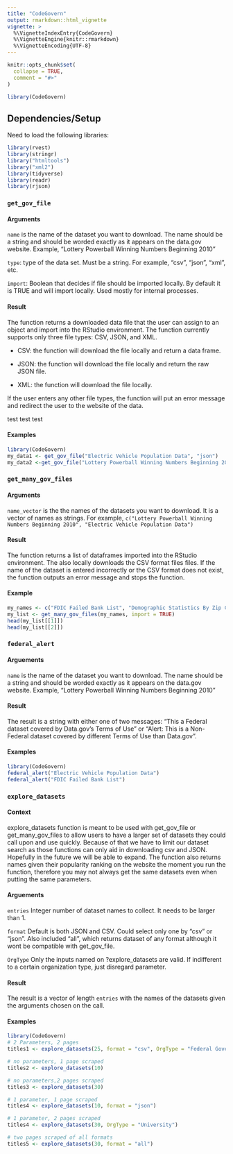```yaml
---
title: "CodeGovern"
output: rmarkdown::html_vignette
vignette: >
  %\VignetteIndexEntry{CodeGovern}
  %\VignetteEngine{knitr::rmarkdown}
  %\VignetteEncoding{UTF-8}
---
```


```r
knitr::opts_chunk$set(
  collapse = TRUE,
  comment = "#>"
)
```

```r
library(CodeGovern)
```


## Dependencies/Setup
Need to load the following libraries:

```r
library(rvest)
library(stringr)
library("htmltools")
library("xml2")
library(tidyverse)
library(readr)
library(rjson)
```


### `get_gov_file`

#### Arguments

`name` is the name of the dataset you want to download. The name should be a string and should be worded exactly as it appears on the data.gov website. Example, "Lottery Powerball Winning Numbers Beginning 2010"

`type`: type of the data set. Must be a string. For example, "csv", "json", "xml", etc. 

`import`: Boolean that decides if file should be imported locally. By default it is TRUE and will import locally. Used mostly for internal processes. 


#### Result
The function returns a downloaded data file that the user can assign to an object and import into the RStudio environment. The function currently supports only three file types: CSV, JSON, and XML.

- CSV: the function will download the file locally and return a data frame.

- JSON: the function will download the file locally and return the raw JSON file.

- XML: the function will download the file locally.

If the user enters any other file types, the function will put an error message and redirect the user to the website of the data.

test test test

#### Examples

```r
library(CodeGovern)
my_data1 <- get_gov_file("Electric Vehicle Population Data", "json")
my_data2 <-get_gov_file("Lottery Powerball Winning Numbers Beginning 2010", "csv")
```

### `get_many_gov_files`

#### Arguments
`name_vector` is the the names of the datasets you want to download. It is a vector of names as strings. For example, `c("Lottery Powerball Winning Numbers Beginning 2010", "Electric Vehicle Population Data")`

#### Result

The function returns a list of dataframes imported into the RStudio environment. The also locally downloads the CSV format files files. If the name of the dataset is entered incorrectly or the CSV format does not exist, the function outputs an error message and stops the function.

#### Example

```r
my_names <- c("FDIC Failed Bank List", "Demographic Statistics By Zip Code")
my_list <- get_many_gov_files(my_names, import = TRUE)
head(my_list[[1]])
head(my_list[[2]])
```


### `federal_alert`

#### Arguements 
`name` is the name of the dataset you want to download. The name should be a string and should be worded exactly as it appears on the data.gov website. Example, "Lottery Powerball Winning Numbers Beginning 2010"

#### Result

The result is a string with either one of two messages: "This a Federal dataset covered by Data.gov's Terms of Use" or "Alert: This is a Non-Federal dataset covered by different Terms of Use than Data.gov". 

#### Examples
```r
library(CodeGovern)
federal_alert("Electric Vehicle Population Data")
federal_alert("FDIC Failed Bank List")
```

### `explore_datasets`

#### Context
explore_datasets function is meant to be used with get_gov_file or get_many_gov_files to allow users to have a larger set of datasets they could call upon and use quickly. Because of that we have to limit our dataset search as those functions can only aid in downloading csv and JSON. Hopefully in the future we will be able to expand. The function also returns names given their popularity ranking on the website the moment you run the function, therefore you may not always get the same datasets even when putting the same parameters. 

#### Arguements 
`entries` Integer number of dataset names to collect. It needs to be larger than 1.

`format` Default is both JSON and CSV. Could select only one by "csv" or "json". Also included "all", which returns dataset of any format although it wont be compatible with get_gov_file. 

`OrgType` Only the inputs named on ?explore_datasets are valid. If indifferent to a certain organization type, just disregard parameter. 

#### Result

The result is a vector of length `entries` with the names of the datasets given the arguments chosen on the call.

#### Examples
```r
library(CodeGovern)
# 2 Parameters, 2 pages
titles1 <- explore_datasets(25, format = "csv", OrgType = "Federal Government")

# no parameters, 1 page scraped
titles2 <- explore_datasets(10)

# no parameters,2 pages scraped
titles3 <- explore_datasets(30)

# 1 parameter, 1 page scraped
titles4 <- explore_datasets(10, format = "json")

# 1 parameter, 2 pages scraped
titles4 <- explore_datasets(30, OrgType = "University")

# two pages scraped of all formats
titles5 <- explore_datasets(30, format = "all")
```

